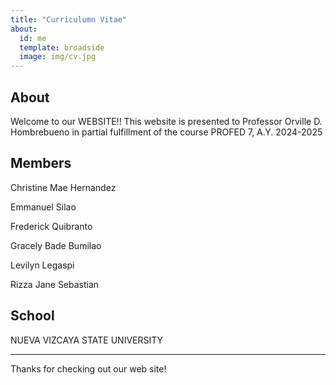 ```yaml
---
title: "Curriculumn Vitae"
about:
  id: me
  template: broadside
  image: img/cv.jpg
---
```


:::{#us}

## About
<p> Welcome to our WEBSITE!! This website is presented to Professor Orville D. Hombrebueno in partial fulfillment of the course PROFED 7, A.Y. 2024-2025 </p>

## Members
<p> Christine Mae Hernandez </p>
<p> Emmanuel Silao </p>
<p> Frederick Quibranto </p>
<p> Gracely Bade Bumilao </p>
<p> Levilyn Legaspi </p>
<p> Rizza Jane Sebastian </p>

## School
NUEVA VIZCAYA STATE UNIVERSITY

:::
----

Thanks for checking out our web site!
